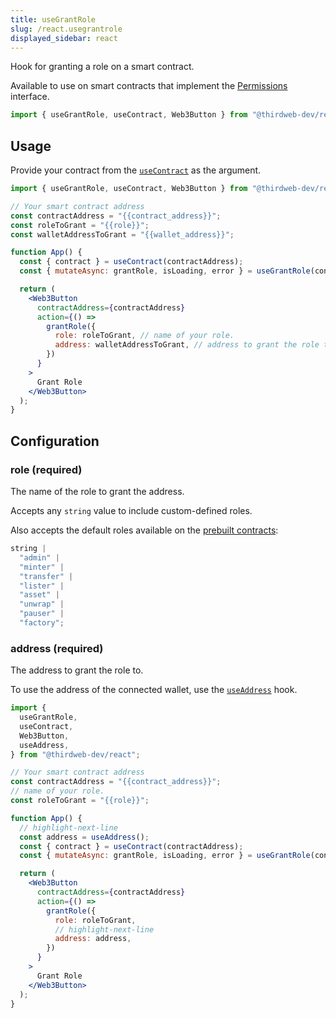 ```yaml
---
title: useGrantRole
slug: /react.usegrantrole
displayed_sidebar: react
---
```



Hook for granting a role on a smart contract.

Available to use on smart contracts that implement the [Permissions](/solidity/extension-contracts/permissions)
interface.

```jsx
import { useGrantRole, useContract, Web3Button } from "@thirdweb-dev/react";
```

## Usage

Provide your contract from the [`useContract`](/react/react.usecontract) as the argument.

```jsx
import { useGrantRole, useContract, Web3Button } from "@thirdweb-dev/react";

// Your smart contract address
const contractAddress = "{{contract_address}}";
const roleToGrant = "{{role}}";
const walletAddressToGrant = "{{wallet_address}}";

function App() {
  const { contract } = useContract(contractAddress);
  const { mutateAsync: grantRole, isLoading, error } = useGrantRole(contract);

  return (
    <Web3Button
      contractAddress={contractAddress}
      action={() =>
        grantRole({
          role: roleToGrant, // name of your role.
          address: walletAddressToGrant, // address to grant the role to.
        })
      }
    >
      Grant Role
    </Web3Button>
  );
}
```

## Configuration

### role (required)

The name of the role to grant the address.

Accepts any `string` value to include custom-defined roles.

Also accepts the default roles available on the [prebuilt contracts](https://portal.thirdweb.com/pre-built-contracts):

```ts
string |
  "admin" |
  "minter" |
  "transfer" |
  "lister" |
  "asset" |
  "unwrap" |
  "pauser" |
  "factory";
```

### address (required)

The address to grant the role to.

To use the address of the connected wallet, use the [`useAddress`](/react/react.useaddress) hook.

```jsx
import {
  useGrantRole,
  useContract,
  Web3Button,
  useAddress,
} from "@thirdweb-dev/react";

// Your smart contract address
const contractAddress = "{{contract_address}}";
// name of your role.
const roleToGrant = "{{role}}";

function App() {
  // highlight-next-line
  const address = useAddress();
  const { contract } = useContract(contractAddress);
  const { mutateAsync: grantRole, isLoading, error } = useGrantRole(contract);

  return (
    <Web3Button
      contractAddress={contractAddress}
      action={() =>
        grantRole({
          role: roleToGrant,
          // highlight-next-line
          address: address,
        })
      }
    >
      Grant Role
    </Web3Button>
  );
}
```
